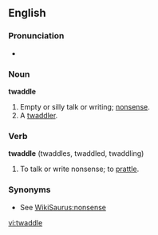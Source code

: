==English==
===Pronunciation===
*{{audio|en-us-twaddle.ogg|Audio (US)}}

===Noun===
'''twaddle'''
#Empty or silly talk or writing; [[nonsense]].
#A [[twaddler]].

===Verb===
'''twaddle''' (twaddles, twaddled, twaddling)
#To talk or write nonsense; to [[prattle]].

===Synonyms===
*See [[WikiSaurus:nonsense]]

[[vi:twaddle]]